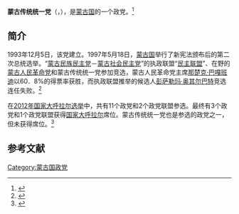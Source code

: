 '''蒙古传统统一党'''（{{lang-mn|Монголын уламжлалын нэгдсэн нам}}，{{lang-en|Mongolian Traditional United Party}}），是[[蒙古国|蒙古国]]的一个政党。<ref name=crw>{{Cite web |url=http://www.crwflags.com/fotw/flags/mn-polit.html |title=Mongolian political parties, crwflags, Retrieved on 2014-05-15 |access-date=2014-05-15 |archive-url=https://web.archive.org/web/20140517132718/http://www.crwflags.com/fotw/flags/mn-polit.html |archive-date=2014-05-17 |dead-url=yes }}</ref>

==简介==
1993年12月5日，该党建立。1997年5月18日，[[蒙古国|蒙古国]]举行了新宪法颁布后的第二次总统选举。“[[蒙古民族民主党_(1992－2000年)|蒙古民族民主党]]－[[蒙古社会民主党|蒙古社会民主党]]”的执政联盟“[[民主联盟_(蒙古国)|民主联盟]]”、在野的[[蒙古人民革命党|蒙古人民革命党]]和蒙古传统统一党参加竞选，蒙古人民革命党主席[[那楚克·巴嘎班迪|那楚克·巴嘎班迪]]以60．8%的得票率获胜，而执政联盟推举的候选人[[彭萨勒玛·奥其尔巴特|彭萨勒玛·奥其尔巴特]]竞选连任失败。<ref>{{Cite web |url=http://www.gzfao.gov.cn/Item/1928.aspx |title=蒙古，广州市人民政府外事办公室，2001-03-07 |access-date=2014-05-15 |archive-date=2014-05-15 |archive-url=https://web.archive.org/web/20140515133021/http://www.gzfao.gov.cn/Item/1928.aspx |dead-url=no }}</ref>

在[[2012年蒙古国会选举|2012年国家大呼拉尔选举]]中，共有11个政党和2个政党联盟参选。最终有3个政党和1个政党联盟获得[[国家大呼拉尔|国家大呼拉尔]]席位。蒙古传统统一党也是参选的政党之一，但未获得席位。<ref>{{Cite web |url=http://gb.cri.cn/27824/2012/05/18/2225s3689705.htm |title=蒙古前总统获保释 各政党领取参选证书，国际在线，2012-05-18 |accessdate=2014-05-15 |archive-date=2014-05-17 |archive-url=https://web.archive.org/web/20140517134034/http://gb.cri.cn/27824/2012/05/18/2225s3689705.htm |dead-url=no }}</ref>

==参考文献==
{{reflist}}

{{蒙古国政党}}
[[Category:蒙古国政党|Category:蒙古国政党]]